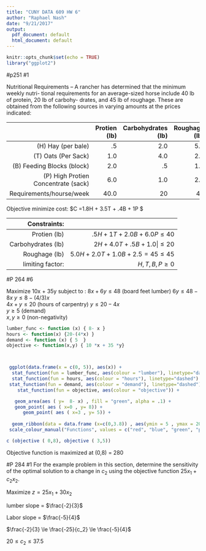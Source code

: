```yaml
---
title: "CUNY DATA 609 HW 6"
author: "Raphael Nash"
date: "9/21/2017"
output:
  pdf_document: default
  html_document: default
---
```


```r
knitr::opts_chunk$set(echo = TRUE)
library("ggplot2")
```



#p251 #1

Nutritional Requirements -- A rancher has determined that the minimum weekly nutri- tional requirements for an average-sized horse include 40 lb of protein, 20 lb of carbohy- drates, and 45 lb of roughage. These are obtained from the following sources in varying amounts at the prices indicated:


|                                  | Protien (lb) | Carbohydrates (lb) | Roughage (lb) | Cost|
|---------------------------------:|-------------:|-------------------:|--------------:|------:|
| (H) Hay (per bale)                    | .5           | 2.0                | 5.0           | $1.80  |
| (T) Oats (Per Sack)                   | 1.0          | 4.0                | 2.0           |$3.50   |
| (B) Feeding Blocks (block)            | 2.0          | .5                 | 1.0           | $0.40  |
| (P) High Protien Concentrate (sack)   | 6.0          |1.0                 |2.5            |1.0    |
| Requirements/hourse/week          | 40.0         |20                  |45       | | 


Objective minimize cost: $C =1.8H + 3.5T + .4B + 1P $

Constraints:    |                                    |
--------------:|-----------------------------------:|
 Protien (lb) | $.5H +1 T +2.0B + 6.0P \le 40$  |
Carbohydrates  (lb) | $2H + 4.0 T + .5 B + 1.0 | \le 20$ | 
Roughage (lb) | $5.0H + 2.0 T + 1.0 B + 2.5 = 45 \le 45$ |
limiting factor:| $H,T,B,P \ge 0$|  

#P 264 #6

Maximize 10x + 35y 
subject to : 
$8x + 6y \le 48$ (board feet lumber)
$6y \le 48 - 8x$
$y \le 8 - (4/3)x$
<br>
$4x + y \le 20$ (hours of carpentry)
$y \le 20 - 4x$
<br>
$y\ge 5$ (demand)
<br>
$x,y \ge 0$ (non-negativity) 


```r

lumber_func <- function (x) { 8- x }
hours <- function(x) {20-(4*x) }
demand <- function (x) { 5  }
objective <- function(x,y) { 10 *x + 35 *y}



 ggplot(data.frame(x = c(0, 5)), aes(x)) +
  stat_function(fun = lumber_func, aes(colour = "lumber"), linetype="dashed") +
  stat_function(fun = hours, aes(colour = "hours"), linetype="dashed") +
 stat_function(fun = demand, aes(colour = "demand"), linetype="dashed") + 
    stat_function(fun = objective, aes(colour = "objective")) + 

   geom_area(aes ( y=  8- x) , fill = "green", alpha = .1) + 
   geom_point( aes ( x=0 , y= 8)) + 
      geom_point( aes ( x=3 , y= 5)) + 
 
  geom_ribbon(data = data.frame (x=c(0,3.8)) , aes(ymin = 5 , ymax = 20-(4*x), max = 3), fill = "red", alpha = .2) +
 scale_colour_manual("Functions", values = c("red", "blue", "green", "purple")) 


```

```r

c (objective ( 0,8), objective ( 3,5)) 

```


Objective function is maximized at (0,8) = 280


#P 284 #1
For the example problem in this section, determine the sensitivity of the optimal solution to a change in $c_2$ using the objective function $25x_1 + c_2x_2$.


Maximize $z=25x_1 + 30x_2$

lumber slope = $\frac{-2}{3}$

Labor slope = $\frac{-5}{4}$

$\frac{-2}{3} \le \frac{-25}{c_2} \le \frac{-5}{4}$

$20 \le c_2 \le 37.5$ 

 
